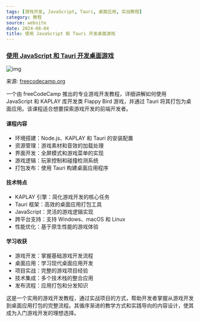 ```yaml
---
tags: [游戏开发, JavaScript, Tauri, 桌面应用, 实战教程]
category: 教程
source: website
date: 2024-08-04
title: 使用 JavaScript 和 Tauri 开发桌面游戏
---
```


### [使用 JavaScript 和 Tauri 开发桌面游戏](https://www.freecodecamp.org/news/create-a-pc-game-using-javascript/)

![img](https://img.mengpeng.tech/i/2024/11/24/6742f9bf49e48.webp)

来源: [freecodecamp.org](https://www.freecodecamp.org/news/create-a-pc-game-using-javascript/)

一个由 freeCodeCamp 推出的专业游戏开发教程，详细讲解如何使用 JavaScript 和 KAPLAY 库开发类 Flappy Bird 游戏，并通过 Tauri 将其打包为桌面应用。该课程适合想要探索游戏开发的前端开发者。

#### 课程内容
- 环境搭建：Node.js、KAPLAY 和 Tauri 的安装配置
- 资源管理：游戏素材和音效的加载处理
- 界面开发：全屏模式和游戏菜单的实现
- 游戏逻辑：玩家控制和碰撞检测系统
- 打包发布：使用 Tauri 构建桌面应用程序

#### 技术特点
- KAPLAY 引擎：简化游戏开发的核心任务
- Tauri 框架：高效的桌面应用打包工具
- JavaScript：灵活的游戏逻辑实现
- 跨平台支持：支持 Windows、macOS 和 Linux
- 性能优化：基于原生性能的游戏体验

#### 学习收获
- 游戏开发：掌握基础游戏开发流程
- 桌面应用：学习现代桌面应用开发
- 项目实战：完整的游戏项目经验
- 技术集成：多个技术栈的整合应用
- 发布流程：应用打包和分发知识

这是一个实用的游戏开发教程，通过实战项目的方式，帮助开发者掌握从游戏开发到桌面应用打包的完整流程。其循序渐进的教学方式和实践导向的内容设计，使其成为入门游戏开发的理想选择。
